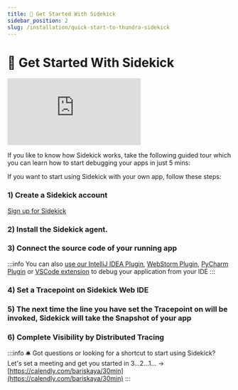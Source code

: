 ```yaml
---
title: 🏃 Get Started With Sidekick
sidebar_position: 2
slug: /installation/quick-start-to-thundra-sidekick
---
```




# 🏃 Get Started With Sidekick


<div><iframe src="https://demo.arcade.software/C5McEt0bJRU6bkxvOGNJ?embed" frameborder="0" loading="lazy" webkitallowfullscreen mozallowfullscreen allowfullscreen></iframe></div>

<p/>

If you like to know how Sidekick works, take the following guided tour which you can learn how to start debugging your apps in just 5 mins:


<div className="w-full cols-1">
<Card title="Quick Start: To-do App" target="../plugins/sidekick-web-ide/quick-start-todo-app" isNewWindow={false}>

</Card>
</div>

<p/>

If you want to start using Sidekick with your own app, follow these steps:

### 1) Create a Sidekick account

[Sign up for Sidekick](https://app.runsidekick.com)

### 2) Install the Sidekick agent. 

<div className="w-full cols-1">
<Card title="Java agent installation" target="../agents/java/configuration" isNewWindow={false}>

</Card>
</div>

### 3) Connect the source code of your running app

<div className="w-full cols-1">
<Card title="Connect your Github Repo to Web IDE" target="../plugins/sidekick-web-ide/how-to/import-source-code" isNewWindow={false}>

</Card>
</div>

<p/>

:::info
You can also [use our IntelliJ IDEA Plugin](../plugins/intellij-idea-plugin/README.md), [WebStorm Plugin](../plugins/webstorm-plugin-node.js.md), [PyCharm Plugin](../plugins/pycharm-plugin-python.md) or [VSCode extension](../plugins/visual-studio-code-extension-python-and-node.js/README.md) to debug your application from your IDE
:::

### 4) Set a Tracepoint on Sidekick Web IDE



<div className="w-full cols-1">
<Card title="Put Tracepoints & Logpoints" target="../plugins/sidekick-web-ide/how-to/set-tracepoints" isNewWindow={false}>

</Card>
</div>


### 5) The next time the line you have set the Tracepoint on will be invoked, Sidekick will take the Snapshot of your app


<div className="w-full cols-1">
<Card title="Take Snapshots (a.k.a Tracepoint Events)" target="../plugins/sidekick-web-ide/how-to/take-snapshots-aka-tracepoint-events" isNewWindow={false}>

</Card>
</div>


### 6) **Complete Visibility by Distributed Tracing**



<div className="w-full cols-1">
<Card title="Enable TraceMap for Debugging" target="../plugins/sidekick-web-ide/how-to/use-tracemap-for-debugging" isNewWindow={false}>

</Card>
</div>

<p/>


:::info
🛎️ Got questions or looking for a shortcut to start using Sidekick? Let's set a meeting and get you started in 3...2...1... -> [https://calendly.com/bariskaya/30min](https://calendly.com/bariskaya/30min)
:::









